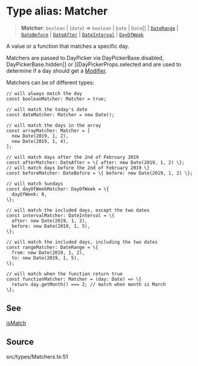 # Type alias: Matcher

> **Matcher**: `boolean` \| (`date`) => `boolean` \| `Date` \| `Date`[] \| [`DateRange`](/api/latest/type-aliases/DateRange.mdx) \| [`DateBefore`](/api/latest/type-aliases/DateBefore.mdx) \| [`DateAfter`](/api/latest/type-aliases/DateAfter.mdx) \| [`DateInterval`](/api/latest/type-aliases/DateInterval.mdx) \| [`DayOfWeek`](/api/latest/type-aliases/DayOfWeek.mdx)

A value or a function that matches a specific day.

Matchers are passed to DayPicker via DayPickerBase.disabled,
DayPickerBase.hidden]] or [[DayPickerProps.selected and are used to
determine if a day should get a [Modifier](/api/latest/type-aliases/Modifier.mdx).

Matchers can be of different types:

    // will always match the day
    const booleanMatcher: Matcher = true;

    // will match the today's date
    const dateMatcher: Matcher = new Date();

    // will match the days in the array
    const arrayMatcher: Matcher = [
      new Date(2019, 1, 2),
      new Date(2019, 1, 4),
    ];

    // will match days after the 2nd of February 2019
    const afterMatcher: DateAfter = \{ after: new Date(2019, 1, 2) \};
    // will match days before the 2nd of February 2019 \}
    const beforeMatcher: DateBefore = \{ before: new Date(2019, 1, 2) \};

    // will match Sundays
    const dayOfWeekMatcher: DayOfWeek = \{
      dayOfWeek: 0,
    \};

    // will match the included days, except the two dates
    const intervalMatcher: DateInterval = \{
      after: new Date(2019, 1, 2),
      before: new Date(2019, 1, 5),
    \};

    // will match the included days, including the two dates
    const rangeMatcher: DateRange = \{
      from: new Date(2019, 1, 2),
      to: new Date(2019, 1, 5),
    \};

    // will match when the function return true
    const functionMatcher: Matcher = (day: Date) => \{
      return day.getMonth() === 2; // match when month is March
    \};

## See

[isMatch](/api/latest/functions/isMatch.mdx)

## Source

src/types/Matchers.ts:51
